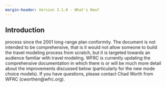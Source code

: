 ```yaml
---
margin-header: Version 3.1.0 - What's New?
---
```


## Introduction
process since the 2001 long-range plan conformity. The document is not intended to be comprehensive, that is it would not allow someone to build the travel modeling process from scratch, but it is targeted towards an audience familiar with travel modeling. WFRC is currently updating the comprehensive documentation in which there is or will be much more detail about the improvements discussed below (particularly for the new mode choice models). If you have questions, please contact Chad Worth from WFRC (cworthen@wfrc.org).


